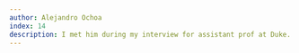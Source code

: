 ```yaml
---
author: Alejandro Ochoa
index: 14
description: I met him during my interview for assistant prof at Duke.  From then on it was always fun talking to him, he really enjoyed science and sharing ideas, he had both depth and breath of knowledge, and also had a great sense of humor.  I will always be indebted to him, as he took enough personal interest to act as an informal mentor, even though he was not even in my department.  His mentorship included meeting over lunch to discuss grant ideas, and he actually read my grant proposals, all of which was more than most other faculty have done for me and put him in very select company.  He was a truly great guy!
---
```


